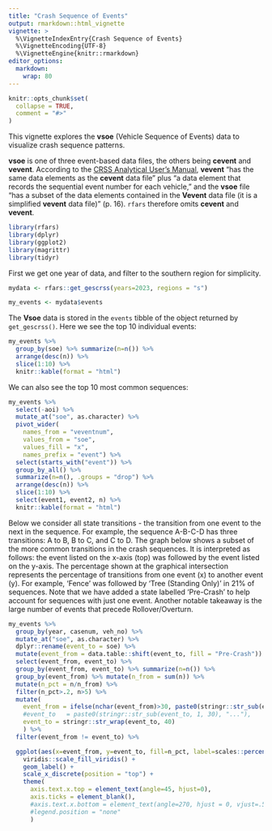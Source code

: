 ```yaml
---
title: "Crash Sequence of Events"
output: rmarkdown::html_vignette
vignette: >
  %\VignetteIndexEntry{Crash Sequence of Events}
  %\VignetteEncoding{UTF-8}
  %\VignetteEngine{knitr::rmarkdown}
editor_options: 
  markdown: 
    wrap: 80
---
```


```r
knitr::opts_chunk$set(
  collapse = TRUE,
  comment = "#>"
)
```

This vignette explores the **vsoe** (Vehicle Sequence of Events) data to
visualize crash sequence patterns.

**vsoe** is one of three event-based data files, the others being **cevent** and
**vevent**. According to the [CRSS Analytical User's Manual](https://crashstats.nhtsa.dot.gov/Api/Public/ViewPublication/813707),
**vevent** "has the same data elements as the **cevent** data file" plus "a data
element that records the sequential event number for each vehicle," and the
**vsoe** file "has a subset of the data elements contained in the **Vevent**
data file (it is a simplified **vevent** data file)" (p. 16). `rfars` therefore
omits **cevent** and **vevent**.

```r
library(rfars)
library(dplyr)
library(ggplot2)
library(magrittr)
library(tidyr)
```


First we get one year of data, and filter to the southern region for simplicity. 

```r
mydata <- rfars::get_gescrss(years=2023, regions = "s")

my_events <- mydata$events
```

The **Vsoe** data is stored in the `events` tibble of the object returned by
`get_gescrss()`. Here we see the top 10 individual events:

```r
my_events %>%
  group_by(soe) %>% summarize(n=n()) %>%
  arrange(desc(n)) %>%
  slice(1:10) %>%
  knitr::kable(format = "html")
```

We can also see the top 10 most common sequences:

```r
my_events %>%
  select(-aoi) %>%
  mutate_at("soe", as.character) %>%
  pivot_wider(
    names_from = "veventnum", 
    values_from = "soe", 
    values_fill = "x",
    names_prefix = "event") %>%
  select(starts_with("event")) %>%
  group_by_all() %>%
  summarize(n=n(), .groups = "drop") %>%
  arrange(desc(n)) %>%
  slice(1:10) %>%
  select(event1, event2, n) %>%
  knitr::kable(format = "html")
```

Below we consider all state transitions - the transition from one event to the
next in the sequence. For example, the sequence A-B-C-D has three transitions: A
to B, B to C, and C to D. The graph below shows a subset of the more common
transitions in the crash sequences. It is interpreted as follows: the event listed 
on the x-axis (top) was followed by the event listed on the y-axis. The percentage
shown at the graphical intersection represents the percentage of transitions from one
event (x) to another event (y). For example, 'Fence'
was followed by 'Tree (Standing Only)' in 21% of sequences. Note that we have added a 
state labelled 'Pre-Crash' to help account for sequences with just one event. Another 
notable takeaway is the large number of events that precede Rollover/Overturn.

```r
my_events %>%
  group_by(year, casenum, veh_no) %>%
  mutate_at("soe", as.character) %>%
  dplyr::rename(event_to = soe) %>%
  mutate(event_from = data.table::shift(event_to, fill = "Pre-Crash")) %>%
  select(event_from, event_to) %>%
  group_by(event_from, event_to) %>% summarize(n=n()) %>%
  group_by(event_from) %>% mutate(n_from = sum(n)) %>%
  mutate(n_pct = n/n_from) %>%
  filter(n_pct>.2, n>5) %>%
  mutate(
    event_from = ifelse(nchar(event_from)>30, paste0(stringr::str_sub(event_from, 1, 30), "..."), event_from),
    #event_to   = paste0(stringr::str_sub(event_to, 1, 30), "..."),
    event_to = stringr::str_wrap(event_to, 40)
    ) %>%
  filter(event_from != event_to) %>%

  ggplot(aes(x=event_from, y=event_to, fill=n_pct, label=scales::percent(n_pct, accuracy = 1))) +
    viridis::scale_fill_viridis() +
    geom_label() +
    scale_x_discrete(position = "top") +
    theme(
      axis.text.x.top = element_text(angle=45, hjust=0),
      axis.ticks = element_blank(),
      #axis.text.x.bottom = element_text(angle=270, hjust = 0, vjust=.5),
      #legend.position = "none"
      )
```
